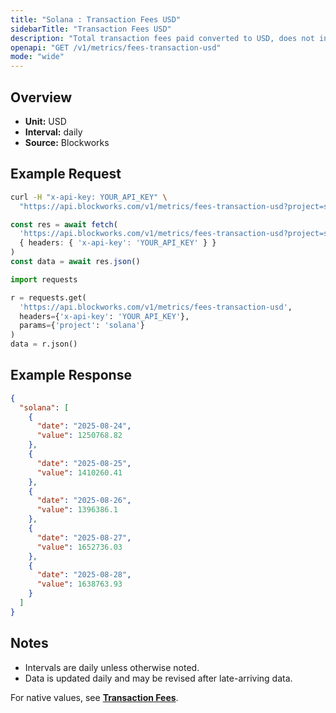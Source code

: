 ```yaml
---
title: "Solana : Transaction Fees USD"
sidebarTitle: "Transaction Fees USD"
description: "Total transaction fees paid converted to USD, does not include out-of-protocol tips or additional sources of revenue"
openapi: "GET /v1/metrics/fees-transaction-usd"
mode: "wide"
---
```


## Overview

- **Unit:** USD
- **Interval:** daily
- **Source:** Blockworks

## Example Request

<CodeGroup>

```bash cURL
curl -H "x-api-key: YOUR_API_KEY" \
  "https://api.blockworks.com/v1/metrics/fees-transaction-usd?project=solana"
```

```typescript TypeScript
const res = await fetch(
  'https://api.blockworks.com/v1/metrics/fees-transaction-usd?project=solana',
  { headers: { 'x-api-key': 'YOUR_API_KEY' } }
)
const data = await res.json()
```

```python Python
import requests

r = requests.get(
  'https://api.blockworks.com/v1/metrics/fees-transaction-usd',
  headers={'x-api-key': 'YOUR_API_KEY'},
  params={'project': 'solana'}
)
data = r.json()
```

</CodeGroup>

## Example Response

```json
{
  "solana": [
    {
      "date": "2025-08-24",
      "value": 1250768.82
    },
    {
      "date": "2025-08-25",
      "value": 1410260.41
    },
    {
      "date": "2025-08-26",
      "value": 1396386.1
    },
    {
      "date": "2025-08-27",
      "value": 1652736.03
    },
    {
      "date": "2025-08-28",
      "value": 1638763.93
    }
  ]
}
```

## Notes
- Intervals are daily unless otherwise noted.
- Data is updated daily and may be revised after late-arriving data.


<Note>For native values, see **[Transaction Fees](./fees-transaction)**.</Note>
